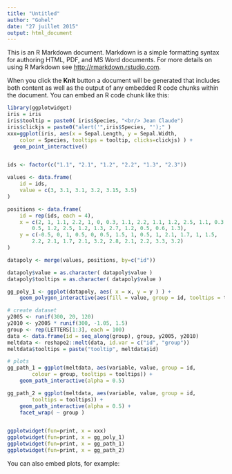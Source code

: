 ```yaml
---
title: "Untitled"
author: "Gohel"
date: "27 juillet 2015"
output: html_document
---
```


This is an R Markdown document. Markdown is a simple formatting syntax for authoring HTML, PDF, and MS Word documents. For more details on using R Markdown see <http://rmarkdown.rstudio.com>.

When you click the **Knit** button a document will be generated that includes both content as well as the output of any embedded R code chunks within the document. You can embed an R code chunk like this:

```r
library(ggplotwidget)
iris = iris
iris$tooltip = paste0( iris$Species, "<br/> Jean Claude")
iris$clickjs = paste0("alert('",iris$Species, "');" )
xxx=ggplot(iris, aes(x = Sepal.Length, y = Sepal.Width, 
    color = Species, tooltips = tooltip, clicks=clickjs) ) + 
  geom_point_interactive()


ids <- factor(c("1.1", "2.1", "1.2", "2.2", "1.3", "2.3"))

values <- data.frame(
	id = ids,
	value = c(3, 3.1, 3.1, 3.2, 3.15, 3.5)
)

positions <- data.frame(
	id = rep(ids, each = 4),
	x = c(2, 1, 1.1, 2.2, 1, 0, 0.3, 1.1, 2.2, 1.1, 1.2, 2.5, 1.1, 0.3,
		0.5, 1.2, 2.5, 1.2, 1.3, 2.7, 1.2, 0.5, 0.6, 1.3),
	y = c(-0.5, 0, 1, 0.5, 0, 0.5, 1.5, 1, 0.5, 1, 2.1, 1.7, 1, 1.5,
		2.2, 2.1, 1.7, 2.1, 3.2, 2.8, 2.1, 2.2, 3.3, 3.2)
)

datapoly <- merge(values, positions, by=c("id"))

datapoly$value = as.character( datapoly$value )
datapoly$tooltips = as.character( datapoly$value )

gg_poly_1 <- ggplot(datapoly, aes( x = x, y = y ) ) + 
	geom_polygon_interactive(aes(fill = value, group = id, tooltips = tooltips))

# create dataset 
y2005 <- runif(300, 20, 120)
y2010 <- y2005 * runif(300, -1.05, 1.5)
group <- rep(LETTERS[1:3], each = 100)
data <- data.frame(id = seq_along(group), group, y2005, y2010)
meltdata <- reshape2::melt(data, id.var = c("id", "group"))
meltdata$tooltips = paste("tooltip", meltdata$id)

# plots
gg_path_1 = ggplot(meltdata, aes(variable, value, group = id, 
		colour = group, tooltips = tooltips)) +
	geom_path_interactive(alpha = 0.5)

gg_path_2 = ggplot(meltdata, aes(variable, value, group = id, 
		tooltips = tooltips)) +
	geom_path_interactive(alpha = 0.5) + 
	facet_wrap( ~ group )


ggplotwidget(fun=print, x = xxx)
ggplotwidget(fun=print, x = gg_poly_1)
ggplotwidget(fun=print, x = gg_path_1)
ggplotwidget(fun=print, x = gg_path_2)

```

You can also embed plots, for example:
